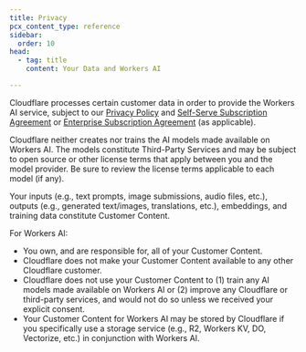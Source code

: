 ```yaml
---
title: Privacy
pcx_content_type: reference
sidebar:
  order: 10
head:
  - tag: title
    content: Your Data and Workers AI

---
```


Cloudflare processes certain customer data in order to provide the Workers AI service, subject to our [Privacy Policy](https://www.cloudflare.com/privacypolicy/) and [Self-Serve Subscription Agreement](https://www.cloudflare.com/terms/) or [Enterprise Subscription Agreement](https://www.cloudflare.com/enterpriseterms/) (as applicable).

Cloudflare neither creates nor trains the AI models made available on Workers AI. The models constitute Third-Party Services and may be subject to open source or other license terms that apply between you and the model provider. Be sure to review the license terms applicable to each model (if any).

Your inputs (e.g., text prompts, image submissions, audio files, etc.), outputs (e.g., generated text/images, translations, etc.), embeddings, and training data constitute Customer Content.

For Workers AI:

* You own, and are responsible for, all of your Customer Content.
* Cloudflare does not make your Customer Content available to any other Cloudflare customer.
* Cloudflare does not use your Customer Content to (1) train any AI models made available on Workers AI or (2) improve any Cloudflare or third-party services, and would not do so unless we received your explicit consent.
* Your Customer Content for Workers AI may be stored by Cloudflare if you specifically use a storage service (e.g., R2, Workers KV, DO, Vectorize, etc.) in conjunction with Workers AI.
